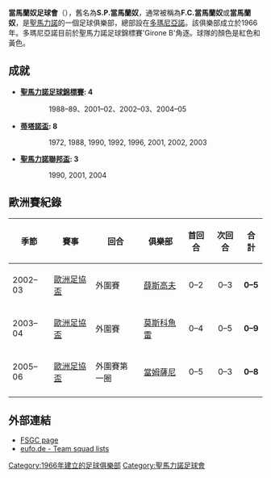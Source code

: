 {{Infobox football club
| clubname   = 當馬蘭奴
| image      = 
| fullname   = 當馬蘭奴足球會
| nickname   =
| founded    = {{start date and age|df=yes|1966}}
| ground     = Campo sportivo di<br /> Domagnano
| capacity   = 500
| chairman   = [[Claudio_Muccioli|Claudio Muccioli]]
| manager    = [[Sereno_Uraldi|Sereno Uraldi]]
| league     = [[聖馬力諾足球錦標賽|聖馬力諾足球錦標賽]]
| season     = 2021–22
| position   = 第 10 位
| pattern_la1=_yellowshoulders
| pattern_b1=_red_stripes
| pattern_ra1=_yellowshoulders
| leftarm1=FF0000
| body1=FFFF00
| rightarm1=FF0000
| shorts1=FF0000
| socks1=FFF000
| pattern_la2=
| pattern_b2=
| pattern_ra2=
| leftarm2=FFFFFF
| body2=FFFFFF
| rightarm2=FFFFFF
| shorts2=FFFFFF
| socks2=FFFFFF
}}

'''當馬蘭奴足球會'''（{{lang-it|'''Football Club Domagnano'''}}），舊名為'''S.P.當馬蘭奴'''，通常被稱為'''F.C.當馬蘭奴'''或'''當馬蘭奴'''，是[[聖馬力諾|聖馬力諾]]的一個足球俱樂部，總部設在[[多瑪尼亞諾|多瑪尼亞諾]]。該俱樂部成立於1966年。多瑪尼亞諾目前於聖馬力諾足球錦標賽'Girone B'角逐。球隊的顏色是紅色和黃色。

== 成就 ==
*'''[[聖馬力諾足球錦標賽|聖馬力諾足球錦標賽]]: 4'''
:: 1988–89、2001–02、2002–03、2004–05
*'''[[蒂塔諾盃|蒂塔諾盃]]: 8'''
:: 1972, 1988, 1990, 1992, 1996, 2001, 2002, 2003
*'''[[聖馬力諾聯邦盃|聖馬力諾聯邦盃]]: 3'''
:: 1990, 2001, 2004

== 歐洲賽紀錄 ==
{| class="wikitable"
!季節
!賽事
!回合
!俱樂部
!首回合
!次回合
!合計
|-
| 2002–03
| [[歐洲足協盃|歐洲足協盃]]
| 外圍賽
| {{flagicon|Czech Republic}} [[薛斯高夫足球會|薛斯高夫]]
| style="text-align:center;"| 0–2
| style="text-align:center;"| 0–3
| style="text-align:center;"| '''0–5'''
|-
| 2003–04
| [[歐洲足協盃|歐洲足協盃]]
| 外圍賽
| {{flagicon|Russia}} [[莫斯科魚雷|莫斯科魚雷]]
| style="text-align:center;"| 0–4
| style="text-align:center;"| 0–5
| style="text-align:center;"| '''0–9'''
|-
| 2005–06
| [[歐洲足協盃|歐洲足協盃]]
| 外圍賽第一圈
| {{flagicon|Slovenia}} [[當姆薩尼|當姆薩尼]]
| style="text-align:center;"| 0–5
| style="text-align:center;"| 0–3
| style="text-align:center;"| '''0–8'''
|-
|}

== 外部連結 ==
*[https://web.archive.org/web/20050222092520/http://www.fsgc.sm/sources/comp_societa.asp?id=1087&id_squadra=4 FSGC page]
*[http://www.eufo.de eufo.de - Team squad lists] {{Wayback|url=http://www.eufo.de/ |date=20060402200858 }}
{{聖馬力諾足球錦標賽}}
[[Category:1966年建立的足球俱樂部|Category:1966年建立的足球俱樂部]]
[[Category:聖馬力諾足球會|Category:聖馬力諾足球會]]